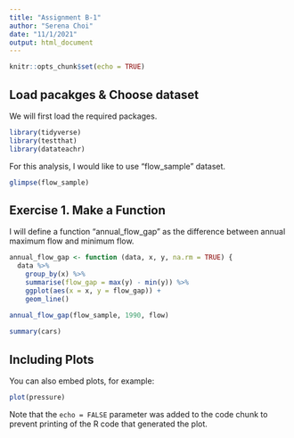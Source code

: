 ```yaml
---
title: "Assignment B-1"
author: "Serena Choi"
date: "11/1/2021"
output: html_document
---
```


```r
knitr::opts_chunk$set(echo = TRUE)
```

## Load pacakges & Choose dataset

We will first load the required packages. 
```r
library(tidyverse)
library(testthat)
library(datateachr)
```

For this analysis, I would like to use "flow_sample" dataset. 

```r
glimpse(flow_sample)
```

## Exercise 1. Make a Function

I will define a function "annual_flow_gap" as the difference between annual maximum flow and minimum flow. 

```r
annual_flow_gap <- function (data, x, y, na.rm = TRUE) {
  data %>%
    group_by(x) %>%
    summarise(flow_gap = max(y) - min(y)) %>%
    ggplot(aes(x = x, y = flow_gap)) +
    geom_line()
  
annual_flow_gap(flow_sample, 1990, flow)
```




```r
summary(cars)
```

## Including Plots

You can also embed plots, for example:

```r
plot(pressure)
```

Note that the `echo = FALSE` parameter was added to the code chunk to prevent printing of the R code that generated the plot.
